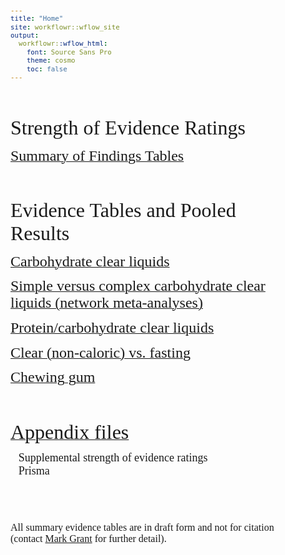 ```yaml
---
title: "Home"
site: workflowr::wflow_site
output:
  workflowr::wflow_html:
    font: Source Sans Pro
    theme: cosmo
    toc: false
---
```


```{=html}
<style type="text/css">
  body{
  font-size: 9.5pt;
  font-family: Source Sans Pro;
}

.list-group-item.active, .list-group-item.active:hover, .list-group-item.active:focus {
  color: #090909;
  background-color: #0909093d;
}

.lightable-classic.lightable-hover tbody tr:hover {
    background-color: #c5d4e4;
}
.btn-xs, .btn-group-xs>.btn { 
display: none; 
}

.btn-default {
display: none !important; 
}
</style>
```


<br/><br/>

<font size = 6> Strength of Evidence Ratings </font>

[<font size = 5> Summary of Findings Tables </font>](soe_final.html)

<br><br>

<font size = 6> Evidence Tables and Pooled Results </font>

[<font size = 5> Carbohydrate clear liquids </font>](cho_final.html)<br/>

[<font size = 5> Simple versus complex carbohydrate clear liquids (network meta-analyses) </font>](nma_final.html)

[<font size = 5> Protein/carbohydrate clear liquids  </font>](protein_final.html)

[<font size = 5> Clear (non-caloric) vs. fasting </font>](noncaloric_clear.html)

[<font size = 5> Chewing gum  </font>](gum_final.html)

<br/><br/>

[<font size = 6> Appendix files </font>](appendix.html)

    <font size = 4>Supplemental strength of evidence ratings </font>
<br/>
    <font size = 4>Prisma</font>

<br/><br/><br/>

<font size = 3> All summary evidence tables are in draft form and not for citation (contact <a href="mailto:mgrantmd@gmail.com">Mark Grant</a> for further detail). </font>

